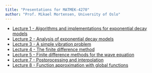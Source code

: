 ```yaml
---
title: "Presentations for MATMEK-4270"
author: "Prof. Mikael Mortensen, University of Oslo"
---
```


* [Lecture 1 - Algorithms and implementations for exponential decay models](intro.qmd)
* [Lecture 2 - Analysis of exponential decay models](analysis.qmd)
* [Lecture 3 - A simple vibration problem](vibration.qmd)
* [Lecture 4 - The finite difference method](finitedifferences.qmd)
* [Lecture 5 - Finite difference methods for the wave equation](wave.qmd)
* [Lecture 7 - Postprocessing and interpolation](postprocessing.qmd)
* [Lecture 8 - Function approximation with global functions](functions.qmd)